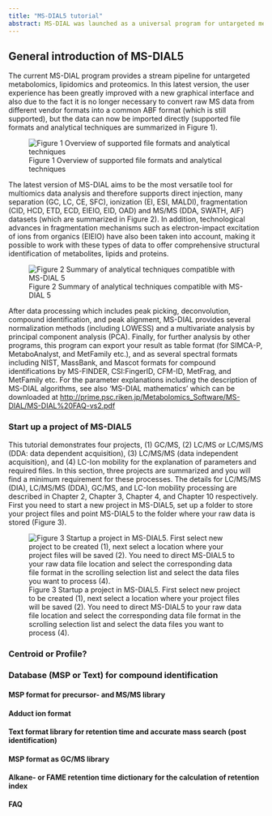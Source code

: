 ```yaml
---
title: "MS-DIAL5 tutorial"
abstract: MS-DIAL was launched as a universal program for untargeted metabolomics that supports multiple instruments (GC/MS, GC/MS/MS, LC/MS, and LC/MS/MS) and MS vendors (Agilent, Bruker, LECO, Sciex, Shimadzu, Thermo, and Waters). Common data formats such as netCDF (AIA) and mzML, can also be managed in our project. In addition, we released several MSP files including both EI- and MS/MS spectra as a ‘start-up kit’. Moreover, MS-DIAL internally has a version of Fiehn lab’s GC/MS database (oriented by FAME RI index), and in silico retention time- and MS/MS database for LC/MS/MS based lipidomics. The isotope labeled tracking can also be executed in LC/MS project.
---
```


## General introduction of MS-DIAL5

The current MS-DIAL program provides a stream pipeline for untargeted metabolomics, lipidomics and proteomics. In this latest version, the user experience has been greatly improved with a new graphical interface and also due to the fact it is no longer necessary to convert raw MS data from different vendor formats into a common ABF format (which is still supported), but the data can now be imported directly (supported file formats and analytical techniques are summarized in Figure 1).

![Figure 1 Overview of supported file formats and analytical techniques](images/Fig1%20Supported%20file%20formats%20and%20analytical%20techniques.png)

The latest version of MS-DIAL aims to be the most versatile tool for multiomics data analysis and therefore supports direct injection, many separation (GC, LC, CE, SFC), ionization (EI, ESI, MALDI), fragmentation (CID, HCD, ETD, ECD, EIEIO, EID, OAD) and MS/MS (DDA, SWATH, AIF) datasets (which are summarized in Figure 2). In addition, technological advances in fragmentation mechanisms such as electron-impact excitation of ions from organics (EIEIO) have also been taken into account, making it possible to work with these types of data to offer comprehensive structural identification of metabolites, lipids and proteins.

![Figure 2 Summary of analytical techniques compatible with MS-DIAL 5](images/Fig2%20MS-DIAL%205%20environment.png)

After data processing which includes peak picking, deconvolution, compound identification, and peak alignment, MS-DIAL provides several normalization methods (including LOWESS) and a multivariate analysis by principal component analysis (PCA). Finally, for further analysis by other programs, this program can export your result as table format (for SIMCA-P, MetaboAnalyst, and MetFamily etc.), and as several spectral formats including NIST, MassBank, and Mascot formats for compound identifications by MS-FINDER, CSI:FingerID, CFM-ID, MetFrag, and MetFamily etc. For the parameter explanations including the description of MS-DIAL algorithms, see also 'MS-DIAL mathematics' which can be downloaded at [http://prime.psc.riken.jp/Metabolomics_Software/MS-DIAL/MS-DIAL%20FAQ-vs2.pdf](http://prime.psc.riken.jp/compms/msdial/download/mathematics/MS-DIAL%20FAQ-vs2.pdf){.uri}

### Start up a project of MS-DIAL5

This tutorial demonstrates four projects, (1) GC/MS, (2) LC/MS or LC/MS/MS (DDA: data dependent acquisition), (3) LC/MS/MS (data independent acquisition), and (4) LC-Ion mobility for the explanation of parameters and required files. In this section, three projects are summarized and you will find a minimum requirement for these processes. The details for LC/MS/MS (DIA), LC/MS/MS (DDA), GC/MS, and LC-Ion mobility processing are described in Chapter 2, Chapter 3, Chapter 4, and Chapter 10 respectively. First you need to start a new project in MS-DIAL5, set up a folder to store your project files and point MS-DIAL5 to the folder where your raw data is stored (Figure 3).

![Figure 3 Startup a project in MS-DIAL5. First select new project to be created (1), next select a location where your project files will be saved (2). You need to direct MS-DIAL5 to your raw data file location and select the corresponding data file format in the scrolling selection list and select the data files you want to process (4).](images/Fig3%20Start%20up%20a%20project%20of%20MS-DIAL5.png)

### Centroid or Profile?

### Database (MSP or Text) for compound identification

#### MSP format for precursor- and MS/MS library

#### Adduct ion format

#### Text format library for retention time and accurate mass search (post identification)

#### MSP format as GC/MS library

#### Alkane- or FAME retention time dictionary for the calculation of retention index

**FAQ**
